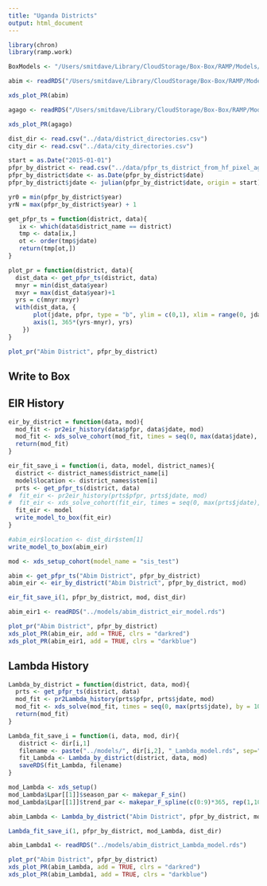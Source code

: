 ```yaml
---
title: "Uganda Districts"
output: html_document
---
```


```r
library(chron)
library(ramp.work)
```
```r
BoxModels <- "/Users/smitdave/Library/CloudStorage/Box-Box/RAMP/Models/"
```

```r
abim <- readRDS("/Users/smitdave/Library/CloudStorage/Box-Box/RAMP/Models/abim_district_eir_sis.rds")
```

```r
xds_plot_PR(abim)
```

```r
agago <- readRDS("/Users/smitdave/Library/CloudStorage/Box-Box/RAMP/Models/agago_district_eir_sis.rds")
```

```r
xds_plot_PR(agago)
```


```r
dist_dir <- read.csv("../data/district_directories.csv")
city_dir <- read.csv("../data/city_directories.csv")
```

```r
start = as.Date("2015-01-01")
pfpr_by_district <- read.csv("../data/pfpr_ts_district_from_hf_pixel_agg.csv", header=TRUE)
pfpr_by_district$date <- as.Date(pfpr_by_district$date)
pfpr_by_district$jdate <- julian(pfpr_by_district$date, origin = start) 
```

```r
yr0 = min(pfpr_by_district$year) 
yrN = max(pfpr_by_district$year) + 1 
```

```r
get_pfpr_ts = function(district, data){
   ix <- which(data$district_name == district)
   tmp <- data[ix,]
   ot <- order(tmp$jdate)
   return(tmp[ot,]) 
}

plot_pr = function(district, data){
  dist_data <- get_pfpr_ts(district, data)
  mnyr = min(dist_data$year) 
  mxyr = max(dist_data$year)+1
  yrs = c(mnyr:mxyr)
  with(dist_data, {
       plot(jdate, pfpr, type = "b", ylim = c(0,1), xlim = range(0, jdate), xaxt="n", xlab = "Date", ylab = "Pf`PR")
       axis(1, 365*(yrs-mnyr), yrs) 
    }) 
}
```


```r
plot_pr("Abim District", pfpr_by_district)
```
## Write to Box 


## EIR History 

```r
eir_by_district = function(data, mod){
  mod_fit <- pr2eir_history(data$pfpr, data$jdate, mod)
  mod_fit <- xds_solve_cohort(mod_fit, times = seq(0, max(data$jdate), by = 10))
  return(mod_fit)  
}
```


```r
eir_fit_save_i = function(i, data, model, district_names){
  district <- district_names$district_name[i]
  model$location <- district_names$stem[i]
  prts <- get_pfpr_ts(district, data)
#  fit_eir <- pr2eir_history(prts$pfpr, prts$jdate, mod)
#  fit_eir <- xds_solve_cohort(fit_eir, times = seq(0, max(prts$jdate), by = 10))
  fit_eir <- model
  write_model_to_box(fit_eir)
}
```

```r
#abim_eir$location <- dist_dir$stem[1] 
write_model_to_box(abim_eir)
```


```r
mod <- xds_setup_cohort(model_name = "sis_test")
```

```r
abim <- get_pfpr_ts("Abim District", pfpr_by_district)
abim_eir <- eir_by_district("Abim District", pfpr_by_district, mod)
```


```r
eir_fit_save_i(1, pfpr_by_district, mod, dist_dir)
```

```r
abim_eir1 <- readRDS("../models/abim_district_eir_model.rds")
```

```r
plot_pr("Abim District", pfpr_by_district)
xds_plot_PR(abim_eir, add = TRUE, clrs = "darkred")
xds_plot_PR(abim_eir1, add = TRUE, clrs = "darkblue")
```

## Lambda History 

```r
Lambda_by_district = function(district, data, mod){
  prts <- get_pfpr_ts(district, data)
  mod_fit <- pr2Lambda_history(prts$pfpr, prts$jdate, mod)
  mod_fit <- xds_solve(mod_fit, times = seq(0, max(prts$jdate), by = 10))
  return(mod_fit)  
}
```

```r
Lambda_fit_save_i = function(i, data, mod, dir){
   district <- dir[i,1] 
   filename <- paste("../models/", dir[i,2], "_Lambda_model.rds", sep="") 
   fit_Lambda <- Lambda_by_district(district, data, mod)
   saveRDS(fit_Lambda, filename) 
}
```

```r
mod_Lambda <- xds_setup()
mod_Lambda$Lpar[[1]]$season_par <- makepar_F_sin() 
mod_Lambda$Lpar[[1]]$trend_par <- makepar_F_spline(c(0:9)*365, rep(1,10)) 
```

```r
abim_Lambda <- Lambda_by_district("Abim District", pfpr_by_district, mod_Lambda)
```

```r
Lambda_fit_save_i(1, pfpr_by_district, mod_Lambda, dist_dir)
```

```r
abim_Lambda1 <- readRDS("../models/abim_district_Lambda_model.rds")
```

```r
plot_pr("Abim District", pfpr_by_district)
xds_plot_PR(abim_Lambda, add = TRUE, clrs = "darkred")
xds_plot_PR(abim_Lambda1, add = TRUE, clrs = "darkblue")
```
